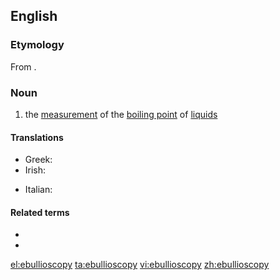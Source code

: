 ==English==

===Etymology===
From {{etyl|la|en}} {{m|la|ēbulliō}}{{suffix||scopy|lang=en}}.

===Noun===
{{en-noun|-}}

# {{lb|en|physics}} the [[measurement]] of the [[boiling point]] of [[liquid]]s

====Translations====
{{trans-top|measurement of the boiling point of liquids}}
* Greek: {{t+|el|ζεσεοσκοπία|f}}
* Irish: {{t|ga|eibilleascópacht|f}}
{{trans-mid}}
* Italian: {{t+|it|ebullioscopia|f}}
{{trans-bottom}}

====Related terms====
* {{l|en|ebullioscope}}
* {{l|en|ebullioscopic}}

[[el:ebullioscopy]]
[[ta:ebullioscopy]]
[[vi:ebullioscopy]]
[[zh:ebullioscopy]]